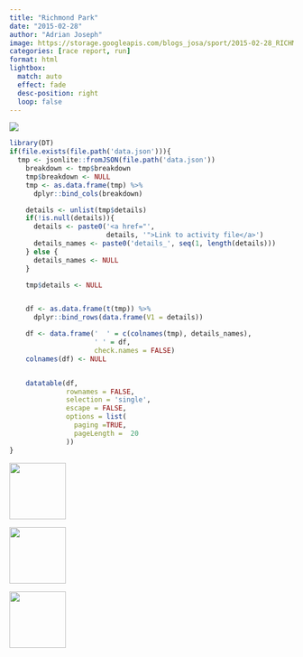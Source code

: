 ```yaml
---
title: "Richmond Park"
date: "2015-02-28"
author: "Adrian Joseph"
image: https://storage.googleapis.com/blogs_josa/sport/2015-02-28_RICHMOND_PARK/img/00.png
categories: [race report, run]
format: html
lightbox:
  match: auto
  effect: fade
  desc-position: right
  loop: false
---
```

![](https://storage.googleapis.com/blogs_josa/sport/2015-02-28_RICHMOND_PARK/img/00.png)

```r
library(DT)
if(file.exists(file.path('data.json'))){
  tmp <- jsonlite::fromJSON(file.path('data.json'))
    breakdown <- tmp$breakdown
    tmp$breakdown <- NULL
    tmp <- as.data.frame(tmp) %>%
      dplyr::bind_cols(breakdown)

    details <- unlist(tmp$details)
    if(!is.null(details)){
      details <- paste0('<a href="',
                        details, '">Link to activity file</a>')
      details_names <- paste0('details_', seq(1, length(details)))
    } else {
      details_names <- NULL
    }

    tmp$details <- NULL


    df <- as.data.frame(t(tmp)) %>%
      dplyr::bind_rows(data.frame(V1 = details))

    df <- data.frame('  ' = c(colnames(tmp), details_names),
                     ' ' = df,
                     check.names = FALSE)
    colnames(df) <- NULL


    datatable(df,
              rownames = FALSE,
              selection = 'single',
              escape = FALSE,
              options = list(
                paging =TRUE,
                pageLength =  20
              ))
}
```





::: {layout-ncol=4}
![](https://storage.googleapis.com/blogs_josa/sport/2015-02-28_RICHMOND_PARK/img/00.png){ width="100" group="hi" }

![](https://storage.googleapis.com/blogs_josa/sport/2015-02-28_RICHMOND_PARK/img/01.png){ width="100" group="hi" }

![](https://storage.googleapis.com/blogs_josa/sport/2015-02-28_RICHMOND_PARK/img/02.jpg){ width="100" group="hi" }


:::

